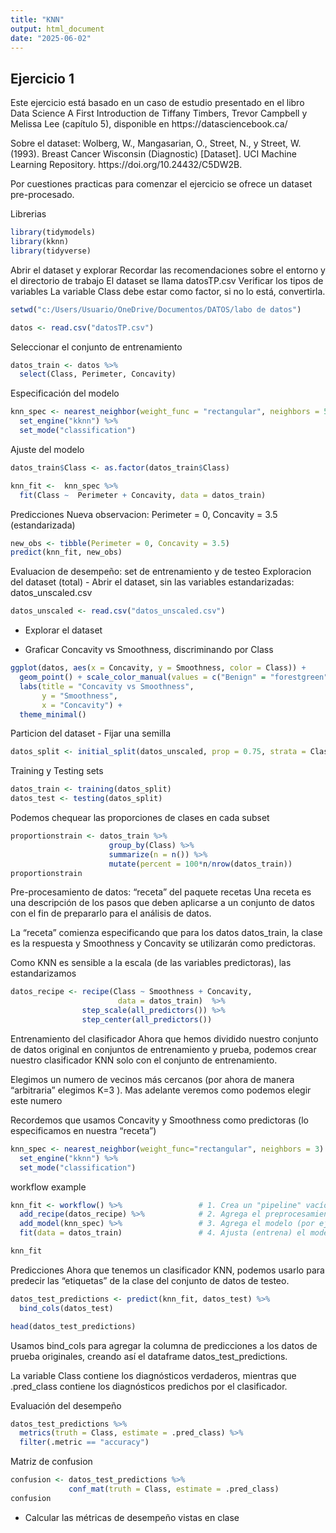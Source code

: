---
title: "KNN"
output: html_document
date: "2025-06-02"
---

## Ejercicio 1

Este ejercicio está basado en un caso de estudio presentado en el libro Data Science A First Introduction de Tiffany Timbers, Trevor Campbell y Melissa Lee (capítulo 5), disponible en https://datasciencebook.ca/

Sobre el dataset: Wolberg, W., Mangasarian, O., Street, N., y Street, W. (1993). Breast Cancer Wisconsin (Diagnostic) [Dataset]. UCI Machine Learning Repository. https://doi.org/10.24432/C5DW2B.

Por cuestiones practicas para comenzar el ejercicio se ofrece un dataset pre-procesado.

Librerias

```{r}
library(tidymodels)
library(kknn)
library(tidyverse)
```

Abrir el dataset y explorar
Recordar las recomendaciones sobre el entorno y el directorio de trabajo
El dataset se llama datosTP.csv
Verificar los tipos de variables
La variable Class debe estar como factor, si no lo está, convertirla.

```{r}
setwd("c:/Users/Usuario/OneDrive/Documentos/DATOS/labo de datos")

datos <- read.csv("datosTP.csv")
```

Seleccionar el conjunto de entrenamiento

```{r}
datos_train <- datos %>% 
  select(Class, Perimeter, Concavity)
```

Especificación del modelo

```{r}
knn_spec <- nearest_neighbor(weight_func = "rectangular", neighbors = 5) %>% 
  set_engine("kknn") %>% 
  set_mode("classification")
```

Ajuste del modelo

```{r}
datos_train$Class <- as.factor(datos_train$Class)

knn_fit <-  knn_spec %>% 
  fit(Class ~  Perimeter + Concavity, data = datos_train)
```

Predicciones
Nueva observacion: Perimeter = 0, Concavity = 3.5 (estandarizada)

```{r}
new_obs <- tibble(Perimeter = 0, Concavity = 3.5)
predict(knn_fit, new_obs)
```

Evaluacion de desempeño: set de entrenamiento y de testeo
Exploracion del dataset (total)
- Abrir el dataset, sin las variables estandarizadas: datos_unscaled.csv

```{r}
datos_unscaled <- read.csv("datos_unscaled.csv") 
```

- Explorar el dataset

- Graficar Concavity vs Smoothness, discriminando por Class

```{r}
ggplot(datos, aes(x = Concavity, y = Smoothness, color = Class)) +
  geom_point() + scale_color_manual(values = c("Benign" = "forestgreen", "Malignant" = "red")) +
  labs(title = "Concavity vs Smoothness",
       y = "Smoothness",
       x = "Concavity") +
  theme_minimal()
```


Particion del dataset
- Fijar una semilla

```{r}
datos_split <- initial_split(datos_unscaled, prop = 0.75, strata = Class)
```

Training y Testing sets

```{r}
datos_train <- training(datos_split)
datos_test <- testing(datos_split) 
```

Podemos chequear las proporciones de clases en cada subset

```{r}
proportionstrain <- datos_train %>% 
                      group_by(Class) %>% 
                      summarize(n = n()) %>% 
                      mutate(percent = 100*n/nrow(datos_train))
proportionstrain
```

Pre-procesamiento de datos: “receta” del paquete recetas
Una receta es una descripción de los pasos que deben aplicarse a un conjunto de datos con el fin de prepararlo para el análisis de datos.

La “receta” comienza especificando que para los datos datos_train, la clase es la respuesta y Smoothness y Concavity se utilizarán como predictoras.

Como KNN es sensible a la escala (de las variables predictoras), las estandarizamos

```{r}
datos_recipe <- recipe(Class ~ Smoothness + Concavity, 
                        data = datos_train)  %>% 
                step_scale(all_predictors()) %>% 
                step_center(all_predictors())
```

Entrenamiento del clasificador
Ahora que hemos dividido nuestro conjunto de datos original en conjuntos de entrenamiento y prueba, podemos crear nuestro clasificador KNN solo con el conjunto de entrenamiento.

Elegimos un numero de vecinos más cercanos (por ahora de manera “arbitraria” elegimos K=3
). Mas adelante veremos como podemos elegir este numero

Recordemos que usamos Concavity y Smoothness como predictoras (lo especificamos en nuestra “receta”)

```{r}
knn_spec <- nearest_neighbor(weight_func="rectangular", neighbors = 3) %>% 
  set_engine("kknn") %>% 
  set_mode("classification")
```

workflow example

```{r}
knn_fit <- workflow() %>%                 # 1. Crea un "pipeline" vacío de modelado
  add_recipe(datos_recipe) %>%            # 2. Agrega el preprocesamiento (receta)
  add_model(knn_spec) %>%                 # 3. Agrega el modelo (por ejemplo, KNN)
  fit(data = datos_train)                 # 4. Ajusta (entrena) el modelo con los datos

knn_fit
```
Predicciones
Ahora que tenemos un clasificador KNN, podemos usarlo para predecir las “etiquetas” de la clase del conjunto de datos de testeo.

```{r}
datos_test_predictions <- predict(knn_fit, datos_test) %>% 
  bind_cols(datos_test)

head(datos_test_predictions)
```

Usamos bind_cols para agregar la columna de predicciones a los datos de prueba originales, creando así el dataframe datos_test_predictions.

La variable Class contiene los diagnósticos verdaderos, mientras que .pred_class contiene los diagnósticos predichos por el clasificador.

Evaluación del desempeño

```{r}
datos_test_predictions %>% 
  metrics(truth = Class, estimate = .pred_class) %>% 
  filter(.metric == "accuracy")
```

Matriz de confusion

```{r}
confusion <- datos_test_predictions %>% 
             conf_mat(truth = Class, estimate = .pred_class)
confusion
```

- Calcular las métricas de desempeño vistas en clase
